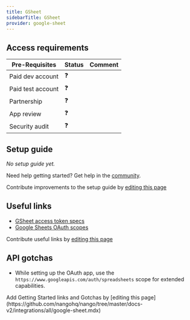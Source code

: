 ```yaml
---
title: GSheet
sidebarTitle: GSheet
provider: google-sheet
---
```




<Overview />
<PreBuiltTooling />
<PreBuiltUseCases />

## Access requirements
| Pre-Requisites | Status | Comment|
| - | - | - |
| Paid dev account | ❓ |  |
| Paid test account | ❓ |  |
| Partnership | ❓ | |
| App review | ❓ |  |
| Security audit | ❓ | |


## Setup guide

_No setup guide yet._

<Tip>Need help getting started? Get help in the [community](https://nango.dev/slack).</Tip>

<Note>Contribute improvements to the setup guide by [editing this page](https://github.com/nangohq/nango/tree/master/docs-v2/integrations/all/google-sheet.mdx)</Note>


## Useful links

-   [GSheet access token specs](https://cloud.google.com/iam/docs/reference/sts/rest/v1/TopLevel/token#response-body)
-   [Google Sheets OAuth scopes](https://developers.google.com/identity/protocols/oauth2/scopes#sheets)

<Note>Contribute useful links by [editing this page](https://github.com/nangohq/nango/tree/master/docs-v2/integrations/all/google-sheet.mdx)</Note>

## API gotchas

-   While setting up the OAuth app, use the `https://www.googleapis.com/auth/spreadsheets` scope for extended capabilities.

<Note>
    Add Getting Started links and Gotchas by [editing this page](https://github.com/nangohq/nango/tree/master/docs-v2/integrations/all/google-sheet.mdx)
</Note>
